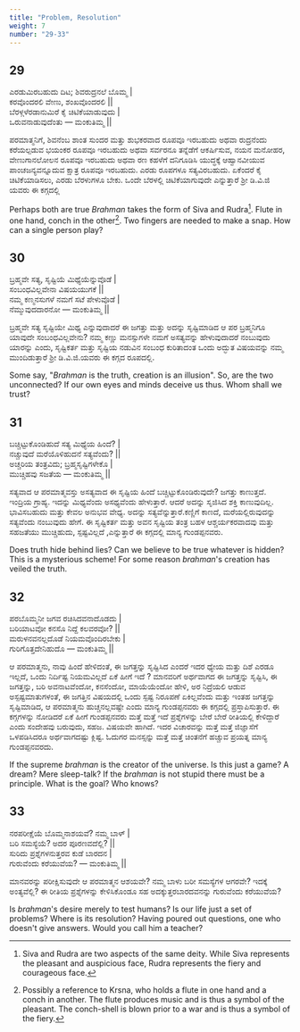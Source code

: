```yaml
---
title: "Problem, Resolution"
weight: 7
number: "29-33"
---
```


## 29

ಎರಡುಮಿರಬಹುದು ದಿಟ; ಶಿವರುದ್ರನಲೆ ಬೊಮ್ಮ |  
ಕರವೊಂದರಲಿ ವೇಣು, ಶಂಖವೊಂದರಲಿ ||  
ಬೆರಳ್ಗಳೆರಡಾನುಮಿರೆ ಕೈ ಚಿಟಿಕೆಯಾಡುವುದು |  
ಒರುವನಾಡುವುದೆಂತು — ಮಂಕುತಿಮ್ಮ ||

ಪರಮಾತ್ಮನಿಗೆ, ಶಿವನೆಂಬ ಶಾಂತ ಸುಂದರ ಮತ್ತು ಶುಭಕರವಾದ ರೂಪವೂ ಇರಬಹುದು ಅಥವಾ ರುದ್ರನೆಂದು ಕರೆಯಲ್ಪಡುವ ಭಯಂಕರ ರೂಪವೂ ಇರಬಹುದು ಅಥವಾ ಸರ್ವರನೂ ತನ್ನೆಡೆಗೆ ಆಕರ್ಷಿಸುವ, ನಯನ ಮನೋಹರ, ವೇಣುಗಾನಲೋಲನ ರೂಪವೂ ಇರಬಹುದು ಅಥವಾ ರಣ ಕಹಳೆಗೆ ದನಿಗೂಡಿಸಿ ಯುದ್ಧಕ್ಕೆ ಆಹ್ವಾನವೀಯುವ ಪಾಂಚಜನ್ಯವನ್ನೂದುವ ಕ್ಷಾತ್ರ ರೂಪವೂ ಇರಬಹುದು. ಎರಡು ರೂಪಗಳೂ ಸತ್ಯವಿರಬಹುದು. ಏಕೆಂದರೆ ಕೈ ಚಿಟಿಕೆಯಾಡಿಸಲು, ಎರಡು ಬೆರಳುಗಳೂ ಬೇಕು. ಒಂದೇ ಬೆರಳಲ್ಲಿ ಚಿಟಿಕೆಯಾಗುವುದೇ ಎನ್ನುತ್ತಾರೆ ಶ್ರೀ ಡಿ.ವಿ.ಜಿ ಯವರು ಈ ಕಗ್ಗದಲ್ಲಿ

Perhaps both are true _Brahman_ takes the form of Siva and Rudra[^14]. Flute in one hand, conch in the other[^15]. Two fingers are needed to make a snap. How can a single person play?

## 30

ಬ್ರಹ್ಮವೇ ಸತ್ಯ, ಸೃಷ್ಟಿಯೆ ಮಿಥ್ಯೆಯೆನ್ನುವೊಡೆ |  
ಸಂಬಂಧವಿಲ್ಲವೇನಾ ವಿಷಯಯುಗಕೆ ||  
ನಮ್ಮ ಕಣ್ಮನಸುಗಳೆ ನಮಗೆ ಸಟೆ ಪೇಳುವೊಡೆ |  
ನೆಮ್ಮುವುದದಾರನೋ — ಮಂಕುತಿಮ್ಮ ||

ಬ್ರಹ್ಮವೇ ಸತ್ಯ ಸೃಷ್ಟಿಯೇ ಮಿಥ್ಯ ಎನ್ನುವುದಾದರೆ ಈ ಜಗತ್ತು ಮತ್ತು ಅದನ್ನು ಸೃಷ್ಟಿಮಾಡಿದ ಆ ಪರ ಬ್ರಹ್ಮನಿಗೂ ಯಾವುದೇ ಸಂಬಂಧವಿಲ್ಲವೇನು? ನಮ್ಮ ಕಣ್ಣು ಮನಸ್ಸುಗಳೇ ನಮಗೆ ಅಸತ್ಯವನ್ನು ಹೇಳುವುದಾದರೆ ನಂಬುವುದು ಯಾರನ್ನು ಎಂದು, ಸೃಷ್ಟಿಕರ್ತ ಮತ್ತು ಸೃಷ್ಟಿಯ ನಡುವಿನ ಸಂಬಂಧ ಕುರಿತಾದಂತ ಒಂದು ಅದ್ಭುತ ವಿಷಯವನ್ನು ನಮ್ಮ ಮುಂದಿಡುತ್ತಾರೆ ಶ್ರೀ ಡಿ.ವಿ.ಜಿ.ಯವರು ಈ ಕಗ್ಗದ ರೂಪದಲ್ಲಿ.

Some say, "_Brahman_ is the truth, creation is an illusion". So, are the two unconnected? If our own eyes and minds deceive us thus. Whom shall we trust?

## 31

ಬಚ್ಚಿಟ್ಟುಕೊಂಡಿಹುದೆ ಸತ್ಯ ಮಿಥ್ಯೆಯ ಹಿಂದೆ? |  
ನಚ್ಚುವುದೆ ಮರೆಯೊಳಿಹುದನೆ ಸತ್ಯವೆಂದು? ||  
ಅಚ್ಚರಿಯ ತಂತ್ರವಿದು; ಬ್ರಹ್ಮಸೃಷ್ಟಿಗಳೇಕೊ |  
ಮುಚ್ಚಿಹವು ಸಜತೆಯ — ಮಂಕುತಿಮ್ಮ ||

ಸತ್ಯವಾದ ಆ ಪರಮಾತ್ಮವಸ್ತು ಅಸತ್ಯವಾದ ಈ ಸೃಷ್ಟಿಯ ಹಿಂದೆ ಬಚ್ಚಿಟ್ಟುಕೊಂಡಿರುವುದೇ? ಜಗತ್ತು ಕಾಣುತ್ತದೆ. ಇಂದ್ರಿಯ ಗ್ರಾಹ್ಯ. ಇದನ್ನು ಮಿಥ್ಯವೆಂದು ಅಸಥ್ಯವೆಂದು ಹೇಳುತ್ತಾರೆ. ಆದರೆ ಅದನ್ನು ಸೃಜಿಸಿದ ಶಕ್ತಿ ಕಾಣುವುದಿಲ್ಲ. ಭಾವಿಸಬಹುದು ಮತ್ತು ಕೇವಲ ಅನುಭವ ವೇಧ್ಯ. ಅದನ್ನು ಸತ್ಯವೆನ್ನುತ್ತಾರೆ.ಕಣ್ಣಿಗೆ ಕಾಣದೆ, ಮರೆಯಲ್ಲಿರುವುದನ್ನು ಸತ್ಯವೆಂದು ನಂಬುವುದು ಹೇಗೆ. ಈ ಸೃಷ್ಟಿಕರ್ತ ಮತ್ತು ಅವನ ಸೃಷ್ಟಿಯ ತಂತ್ರ ಬಹಳ ಆಶ್ಚರ್ಯಕರವಾದವು ಮತ್ತು ಸಹಜತೆಯು ಮುಚ್ಚಿಹುದು, ಸ್ಪಷ್ಟವಿಲ್ಲದೆ ,ಎನ್ನುತ್ತಾರೆ ಈ ಕಗ್ಗದಲ್ಲಿ ಮಾನ್ಯ ಗುಂಡಪ್ಪನವರು.

Does truth hide behind lies? Can we believe to be true whatever is hidden? This is a mysterious scheme! For some reason _brahman_'s creation has veiled the truth.

## 32

ಪರಬೊಮ್ಮನೀ ಜಗವ ರಚಿಸಿದವನಾದೊಡದು |  
ಬರಿಯಾಟವೋ ಕನಸೊ ನಿದ್ದೆ ಕಲವರವೋ? ||  
ಮರುಳನವನಲ್ಲದೊಡೆ ನಿಯಮವೊಂದಿರಬೇಕು |  
ಗುರಿಗೊತ್ತದೇನಿಹುದೊ — ಮಂಕುತಿಮ್ಮ ||

ಆ ಪರಮಾತ್ಮನು, ನಾವು ಹಿಂದೆ ಹೇಳಿದಂತೆ, ಈ ಜಗತ್ತನ್ನು ಸೃಷ್ಟಿಸಿದ ಎಂದರೆ ಇದರ ಧ್ಯೇಯ ಮತ್ತು ದಿಶೆ ಎರಡೂ ಇಲ್ಲದೆ, ಒಂದು ನಿರ್ದಿಷ್ಟ ನಿಯಮವಿಲ್ಲದೆ ಏಕೆ ಹೀಗೆ ಇದೆ ? ಮಾನವರಿಗೆ ಅರ್ಥವಾಗದ ಈ ಜಗತ್ತನ್ನು ಸೃಷ್ಟಿಸಿ, ಈ ಜಗತ್ತನ್ನು, ಬರಿ ಅವನಾಟವೆಂದೋ, ಕನಸೆಂದೋ, ಮಾಯೆಯೆಂದೋ ಹೇಳಿ, ಅರ ನಿದ್ರೆಯಲಿ ಆಡುವ ಅಸ್ಪಷ್ಟಮಾತುಗಳಂತೆ, ಈ ಜಗತ್ತಿನ ವಿಷಯದಲ್ಲಿ ಒಂದು ಸ್ಪಷ್ಟ ನಿರೂಪಣೆ ಏಕಿಲ್ಲವೆಂದು ಮತ್ತು ಇಂತಹ ಜಗತ್ತನ್ನು ಸೃಷ್ಟಿಮಾಡಿದ, ಆ ಪರಮಾತ್ಮನು ಹುಚ್ಚನಲ್ಲವಷ್ಟೇ ಎಂದು ಮಾನ್ಯ ಗುಂಡಪ್ಪನವರು ಈ ಕಗ್ಗದಲ್ಲಿ ಪ್ರಸ್ತಾಪಿಸುತ್ತಾರೆ. ಈ ಕಗ್ಗಗಳನ್ನು ನೋಡಿದರೆ ಏಕೆ ಹೀಗೆ ಗುಂಡಪ್ಪನವರು ಮತ್ತೆ ಮತ್ತೆ ಇದೆ ಪ್ರಶ್ನೆಗಳನ್ನು ಬೇರೆ ಬೇರೆ ರೀತಿಯಲ್ಲಿ ಕೇಳಿದ್ದಾರೆ ಎಂದು ಸಂದೇಹವು ಬರುವುದು, ಸಹಜ. ವಿಷಯವೇ ಹಾಗಿದೆ. ಇದರ ವಿಚಾರವನ್ನು ಮತ್ತೆ ಮತ್ತೆ ಜಿಜ್ಞಾಸೆಗೆ ಒಳಪಡಿಸಿದರೂ ಅರ್ಥವಾಗದಷ್ಟು ಕ್ಲಿಷ್ಟ. ಓದುಗರ ಮನಸ್ಸನ್ನು ಮತ್ತೆ ಮತ್ತೆ ಚಿಂತನೆಗೆ ಹಚ್ಚುವ ಪ್ರಯತ್ನ ಮಾನ್ಯ ಗುಂಡಪ್ಪನವರದು.

If the supreme _brahman_ is the creator of the universe. Is this just a game? A dream? Mere sleep-talk? If the _brahman_ is not stupid there must be a principle. What is the goal? Who knows?

## 33

ನರಪರೀಕ್ಷೆಯೆ ಬೊಮ್ಮನಾಶಯವೆ? ನಮ್ಮ ಬಾಳ್ |  
ಬರಿ ಸಮಸ್ಯೆಯೆ? ಅದರ ಪೂರಣವದೆಲ್ಲಿ? ||  
ಸುರಿದು ಪ್ರಶ್ನೆಗಳನುತ್ತರವ ಕುಡೆ ಬಾರದನ |  
ಗುರುವೆಂದು ಕರೆಯುವೆಯ? — ಮಂಕುತಿಮ್ಮ ||

ಮಾನವರನ್ನು ಪರೀಕ್ಷಿಸುವುದೇ ಆ ಪರಮಾತ್ಮನ ಆಶಯವೇ? ನಮ್ಮ ಬಾಳು ಬರೀ ಸಮಸ್ಯೆಗಳ ಆಗರವೇ? ಇದಕ್ಕೆ ಅಂತ್ಯವೆಲ್ಲಿ? ಈ ರೀತಿಯ ಪ್ರಶ್ನೆಗಳನ್ನು ಕೇಳಿಸಿಕೊಂಡೂ ಸಹ ಅದಕ್ಕುತ್ತರಬಾರದವನನ್ನು ಗುರುವೆಂದು ಕರೆಯುವೆಯ?

Is _brahman_'s desire merely to test humans? Is our life just a set of problems? Where is its resolution? Having poured out questions, one who doesn't give answers. Would you call him a teacher?

[^14]: Siva and Rudra are two aspects of the same deity. While Siva represents the pleasant and auspicious face, Rudra represents the fiery and courageous face.
[^15]: Possibly a reference to Krsna, who holds a flute in one hand and a conch in another. The flute produces music and is thus a symbol of the pleasant. The conch-shell is blown prior to a war and is thus a symbol of the fiery.
